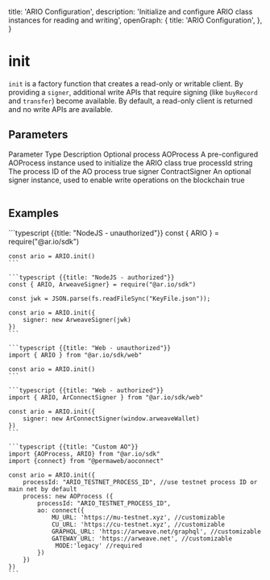 
  title: 'ARIO Configuration',
  description:
    'Initialize and configure ARIO class instances for reading and writing',
  openGraph: {
    title: 'ARIO Configuration',
  },
}


# init

`init` is a factory function that creates a read-only or writable client. By providing a `signer`, additional write APIs that require signing (like `buyRecord` and `transfer`) become available. By default, a read-only client is returned and no write APIs are available.

## Parameters

<Table>
  <Table.Head>
    <Table.Row>
      <Table.Header>Parameter</Table.Header>
      <Table.Header>Type</Table.Header>
      <Table.Header>Description</Table.Header>
      <Table.Header>Optional</Table.Header>
    </Table.Row>
  </Table.Head>
  <Table.Body>
    <Table.Row>
      <Table.Cell className="font-semibold">process</Table.Cell>
      <Table.Cell>AOProcess</Table.Cell>
      <Table.Cell>
        A pre-configured AOProcess instance used to initialize the ARIO class
      </Table.Cell>
      <Table.Cell>true</Table.Cell>
    </Table.Row>
    <Table.Row>
      <Table.Cell className="font-semibold">processId</Table.Cell>
      <Table.Cell>string</Table.Cell>
      <Table.Cell>The process ID of the AO process</Table.Cell>
      <Table.Cell>true</Table.Cell>
    </Table.Row>
    <Table.Row>
      <Table.Cell className="font-semibold">signer</Table.Cell>
      <Table.Cell>ContractSigner</Table.Cell>
      <Table.Cell>
        An optional signer instance, used to enable write operations on the
        blockchain
      </Table.Cell>
      <Table.Cell>true</Table.Cell>
    </Table.Row>
  </Table.Body>
</Table>

## Examples

<CodeGroup title="init">
    ```typescript {{title: "NodeJS - unauthorized"}}
    const { ARIO } = require("@ar.io/sdk")

    const ario = ARIO.init()
    ```

    ```typescript {{title: "NodeJS - authorized"}}
    const { ARIO, ArweaveSigner} = require("@ar.io/sdk")

    const jwk = JSON.parse(fs.readFileSync("KeyFile.json"));

    const ario = ARIO.init({
        signer: new ArweaveSigner(jwk)
    })
    ```

    ```typescript {{title: "Web - unauthorized"}}
    import { ARIO } from "@ar.io/sdk/web"

    const ario = ARIO.init()
    ```

    ```typescript {{title: "Web - authorized"}}
    import { ARIO, ArConnectSigner } from "@ar.io/sdk/web"

    const ario = ARIO.init({
        signer: new ArConnectSigner(window.arweaveWallet)
    })
    ```

    ```typescript {{title: "Custom AO"}}
    import {AOProcess, ARIO} from "@ar.io/sdk"
    import {connect} from "@permaweb/aoconnect"

    const ario = ARIO.init({
        processId: "ARIO_TESTNET_PROCESS_ID", //use testnet process ID or main net by default
        process: new AOProcess ({
            processId: "ARIO_TESTNET_PROCESS_ID",
            ao: connect({
                MU_URL: 'https://mu-testnet.xyz', //customizable
                CU_URL: 'https://cu-testnet.xyz', //customizable
                GRAPHQL_URL: 'https://arweave.net/graphql', //customizable
                GATEWAY_URL: 'https://arweave.net', //customizable
                 MODE:'legacy' //required
            })
        })
    })
    ```

</CodeGroup>
